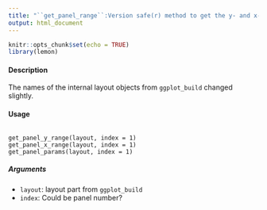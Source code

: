 ```yaml
---
title: "``get_panel_range``:Version safe(r) method to get the y- and x-range from trained scales."
output: html_document
---
```


```r
knitr::opts_chunk$set(echo = TRUE)
library(lemon)
```

#### Description
The names of the internal layout objects from ``ggplot_build`` changed slightly.

#### Usage
<pre><code>
get_panel_y_range(layout, index = 1)
get_panel_x_range(layout, index = 1)
get_panel_params(layout, index = 1)
</code></pre>

##### Arguments
* ``layout``: layout part from ``ggplot_build``
* ``index``: Could be panel number?
